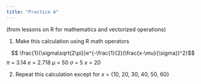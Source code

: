 ```yaml
---
title: "Practice A"
---
```


(from lessons on R for mathematics and vectorized operations)

1. Make this calculation using R math operators

$$ \frac{1}{\sigma\sqrt{2\pi}}e^{-\frac{1}{2}(\frac{x-\mu}{\sigma})^2}$$
$\pi$ = 3.14
$e$ = 2.718
$\mu$ = 50
$\sigma$ = 5
$x$ = 20

2. Repeat this calculation except for 
$x$ = {10, 20, 30, 40, 50, 60}

